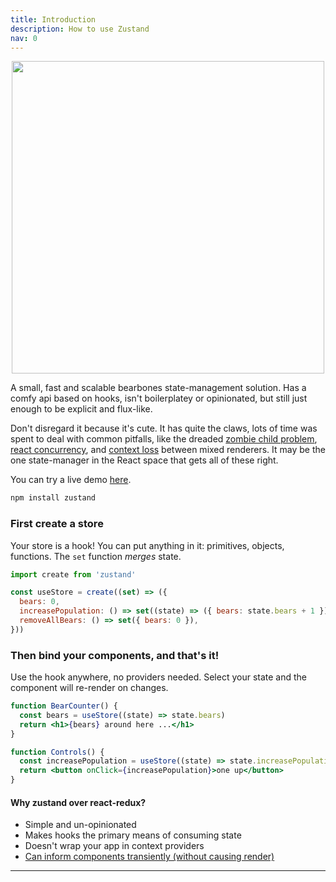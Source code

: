 ```yaml
---
title: Introduction
description: How to use Zustand
nav: 0
---
```


<p align="center">
  <img width="500" src="/zustand-bear.png" />
</p>
A small, fast and scalable bearbones state-management solution. Has a comfy api based on hooks, isn't
boilerplatey or opinionated, but still just enough to be explicit and flux-like.

Don't disregard it because it's cute. It has quite the claws, lots of time was spent to deal with common pitfalls, like the dreaded [zombie child problem](https://react-redux.js.org/api/hooks#stale-props-and-zombie-children), [react concurrency](https://github.com/bvaughn/rfcs/blob/useMutableSource/text/0000-use-mutable-source.md), and [context loss](https://github.com/facebook/react/issues/13332) between mixed renderers. It may be the one state-manager in the React space that gets all of these right.

You can try a live demo [here](https://codesandbox.io/s/dazzling-moon-itop4).

```bash
npm install zustand
```

### First create a store

Your store is a hook! You can put anything in it: primitives, objects, functions. The `set` function _merges_ state.

```jsx
import create from 'zustand'

const useStore = create((set) => ({
  bears: 0,
  increasePopulation: () => set((state) => ({ bears: state.bears + 1 })),
  removeAllBears: () => set({ bears: 0 }),
}))
```

### Then bind your components, and that's it!

Use the hook anywhere, no providers needed. Select your state and the component will re-render on changes.

```jsx
function BearCounter() {
  const bears = useStore((state) => state.bears)
  return <h1>{bears} around here ...</h1>
}

function Controls() {
  const increasePopulation = useStore((state) => state.increasePopulation)
  return <button onClick={increasePopulation}>one up</button>
}
```

#### Why zustand over react-redux?

- Simple and un-opinionated
- Makes hooks the primary means of consuming state
- Doesn't wrap your app in context providers
- [Can inform components transiently (without causing render)](recipes#transient-updates-for-often-occurring-state-changes)

---
